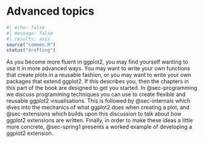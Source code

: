 # Advanced topics {#sec-advanced-topics .unnumbered}

```r
#| echo: false
#| message: false
#| results: asis
source("common.R")
status("drafting")
```

As you become more fluent in ggplot2, you may find yourself wanting to use it in more advanced ways.
You may want to write your own functions that create plots in a reusable fashion, or you may want to write your own packages that extend ggplot2.
If this describes you, then the chapters in this part of the book are designed to get you started.
In @sec-programming we discuss programming techniques you can use to create flexible and reusable ggplot2 visualisations.
This is followed by @sec-internals which dives into the mechanics of what ggplot2 does when creating a plot, and @sec-extensions which builds upon this discussion to talk about how ggplot2 extensions are written.
Finally, in order to make these ideas a little more concrete, @sec-spring1 presents a worked example of developing a ggplot2 extension.
